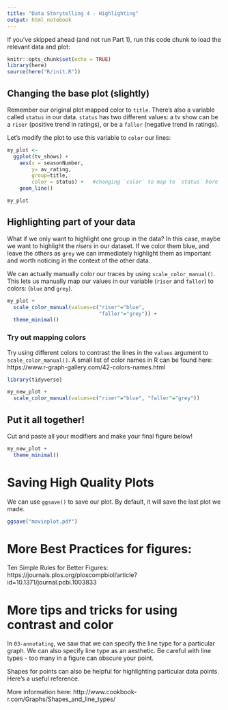 ```yaml
---
title: "Data Storytelling 4 - Highlighting"
output: html_notebook
---
```


If you've skipped ahead (and not run Part 1), run this code chunk to load the relevant data and plot:

```r
knitr::opts_chunk$set(echo = TRUE)
library(here)
source(here("R/init.R"))
```

## Changing the base plot (slightly)

Remember our original plot mapped color to `title`. There's also a variable called `status` in our data. `status` has two different values: a tv show can be a `riser` (positive trend in ratings), or be a `faller` (negative trend in ratings).

Let's modify the plot to use this variable to `color` our lines:

```r
my_plot <- 
  ggplot(tv_shows) + 
    aes(x = seasonNumber, 
        y= av_rating, 
        group=title, 
        color = status) +   #changing `color` to map to `status` here
    geom_line()

my_plot
```

## Highlighting part of your data

What if we only want to highlight one group in the data? In this case, maybe we want to highlight the *risers* in our dataset. If we color them blue, and leave the others as `grey` we can immediately highlight them as important and worth noticing in the context of the other data.

We can actually manually color our traces by using `scale_color_manual()`. This lets us manually map our values in our variable (`riser` and `faller`) to colors: (`blue` and `grey`).

```r
my_plot + 
  scale_color_manual(values=c("riser"="blue",
                              "faller"="grey")) +
  theme_minimal()
```

### Try out mapping colors

Try using different colors to contrast the lines in the `values` argument to `scale_color_manual()`. A small list of color names in R can be found here: https://www.r-graph-gallery.com/42-colors-names.html

```r
library(tidyverse)

my_new_plot + 
  scale_color_manual(values=c("riser"="blue", "faller"="grey"))
```

## Put it all together!

Cut and paste all your modifiers and make your final figure below!

```r
my_new_plot +
  theme_minimal()
```


# Saving High Quality Plots

We can use `ggsave()` to save our plot. By default, it will save the last plot we made. 

```r
ggsave("movieplot.pdf")
```

# More Best Practices for figures:

Ten Simple Rules for Better Figures: https://journals.plos.org/ploscompbiol/article?id=10.1371/journal.pcbi.1003833


# More tips and tricks for using contrast and color

In `03-annotating`, we saw that we can specify the line type for a particular graph. We can also specify line type as an aesthetic. Be careful with line types - too many in a figure can obscure your point.

Shapes for points can also be helpful for highlighting particular data points. Here's a useful reference.

More information here:
http://www.cookbook-r.com/Graphs/Shapes_and_line_types/
